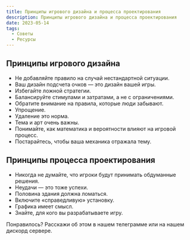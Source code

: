 ```yaml
---
title: Принципы игрового дизайна и процесса проектирования
description: Принципы игрового дизайна и процесса проектирования
date: 2023-05-14
tags:
  - Советы
  - Ресурсы
---
```


## Принципы игрового дизайна

- Не добавляйте правило на случай нестандартной ситуации.
- Ваш дизайн подсчета очков — это дизайн вашей игры.
- Избегайте ложной стратегии.
- Балансируйте стимулами и затратами, а не с ограничениями.
- Обратите внимание на правила, которые люди забывают.
- Упрощение.
- Удаление это норма.
- Тема и арт очень важны.
- Понимайте, как математика и вероятности влияют на игровой процесс.
- Постарайтесь, чтобы ваша механика отражала тему.

## Принципы процесса проектирования

- Никогда не думайте, что игроки будут принимать обдуманные решения.
- Неудачи — это тоже успехи.
- Половина здания должна ломаться.
- Включите «справедливую» установку.
- Графика имеет смысл.
- Знайте, для кого вы разрабатываете игру.

Понравилось? Расскажи об этом в нашем телеграмме или на нашем дискорд сервере.
